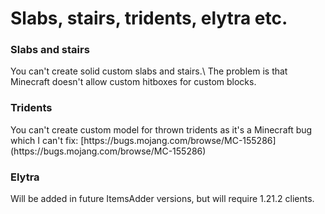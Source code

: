 # Slabs, stairs, tridents, elytra etc.

### Slabs and stairs


<Warning>
You can't create solid custom slabs and stairs.\
The problem is that Minecraft doesn't allow custom hitboxes for custom blocks.
</Warning>


### Tridents


<Warning>
You can't create custom model for thrown tridents as it's a Minecraft bug which I can't fix: [https://bugs.mojang.com/browse/MC-155286](https://bugs.mojang.com/browse/MC-155286)
</Warning>


### Elytra


<Note>
Will be added in future ItemsAdder versions, but will require 1.21.2 clients.
</Note>


